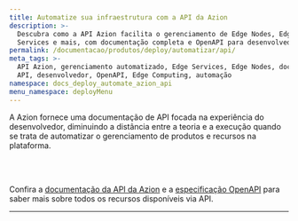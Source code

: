 ```yaml
---
title: Automatize sua infraestrutura com a API da Azion
description: >-
  Descubra como a API Azion facilita o gerenciamento de Edge Nodes, Edge
  Services e mais, com documentação completa e OpenAPI para desenvolvedores.
permalink: /documentacao/produtos/deploy/automatizar/api/
meta_tags: >-
  API Azion, gerenciamento automatizado, Edge Services, Edge Nodes, documentação
  API, desenvolvedor, OpenAPI, Edge Computing, automação
namespace: docs_deploy_automate_azion_api
menu_namespace: deployMenu
---
```


A Azion fornece uma documentação de API focada na experiência do desenvolvedor, diminuindo a distância entre a teoria e a execução quando se trata de automatizar o gerenciamento de produtos e recursos na plataforma.

<LinkButton link="https://api.azion.com/#12baf375-02a9-4226-be70-3ee700fb5195" label="API de Credenciais" severity="secondary" /><br/>
<LinkButton link="https://api.azion.com/#75d2b32f-fb8a-47d8-bbbd-32c2e8650ba4" label="API de Edge Nodes" severity="secondary" /><br/>
<LinkButton link="https://api.azion.com/#bf784c09-a9f6-4b95-bd4d-1b8cb4fc017e" label="API de Edge Services" severity="secondary" />

Confira a [documentação da API da Azion](https://api.azion.com/) e a [especificação OpenAPI](https://github.com/aziontech/azionapi-openapi/) para saber mais sobre todos os recursos disponíveis via API.

---

